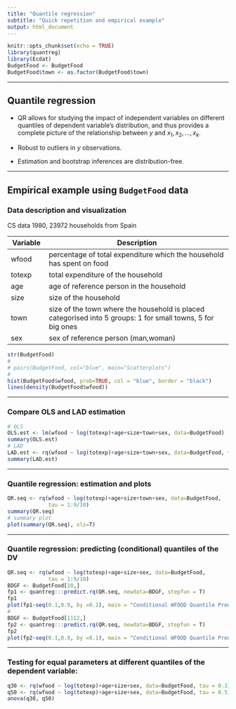 ```yaml
---
title: "Quantile regression"
subtitle: "Quick repetition and empirical example"
output: html_document
---
```


```r
knitr::opts_chunk$set(echo = TRUE)
library(quantreg)
library(Ecdat)	
BudgetFood <- BudgetFood
BudgetFood$town <- as.factor(BudgetFood$town)
```

--- 


## Quantile regression

+ QR allows for studying the impact of independent variables on different quantiles of dependent variable’s distribution, and thus provides a complete picture of the relationship between $y$ and $x_1, x_2, \dots, x_k$.  

+ Robust to outliers in $y$ observations.

+ Estimation and bootstrap inferences are distribution-free.

---

## Empirical example using `BudgetFood` data

### Data description and visualization

CS data 1980, 23972 households from Spain


| Variable   | Description                                           | 
|------------|-------------------------------------------------------|
| wfood      | percentage of total expenditure which the household has spent on food |
| totexp     | total expenditure of the household |
| age        | age of reference person in the household |
| size       | size of the household |
| town       | size of the town where the household is placed categorised into 5 groups: 1 for small towns, 5 for big ones |
| sex        | sex of reference person (man,woman) |





```r
str(BudgetFood)
#
# pairs(BudgetFood, col="blue", main="Scatterplots")
#
hist(BudgetFood$wfood, prob=TRUE, col = "blue", border = "black")
lines(density(BudgetFood$wfood))
```

---- 

### Compare OLS and LAD estimation

```r
# OLS
OLS.est <- lm(wfood ~ log(totexp)+age+size+town+sex, data=BudgetFood)
summary(OLS.est)
# LAD 
LAD.est <- rq(wfood ~ log(totexp)+age+size+town+sex, data=BudgetFood, tau = 0.5)
summary(LAD.est)
```

--- 

### Quantile regression: estimation and plots


```r
QR.seq <- rq(wfood ~ log(totexp)+age+size+town+sex, data=BudgetFood, 
             tau = 1:9/10)
summary(QR.seq)
# summary plot
plot(summary(QR.seq), ols=T)
```


--- 

### Quantile regression: predicting (conditional) quantiles of the DV


```r
QR.seq <- rq(wfood ~ log(totexp)+age+size+sex, data=BudgetFood, 
             tau = 1:9/10)
BDGF <- BudgetFood[10,]
fp1 <- quantreg:::predict.rq(QR.seq, newdata=BDGF, stepfun = T)
fp1
plot(fp1~seq(0.1,0.9, by =0.1), main = "Conditional WFOOD Quantile Predictions for household 10", type = "h", lwd = 5, ylab = "wfood", xlab = "tau")
#
BDGF <- BudgetFood[1112,]
fp2 <- quantreg:::predict.rq(QR.seq, newdata=BDGF, stepfun = T)
fp2
plot(fp2~seq(0.1,0.9, by =0.1), main = "Conditional WFOOD Quantile Predictions for household 1112", type = "h", lwd = 5, ylab = "wfood", xlab = "tau" )
```


--- 

### Testing for equal parameters at different quantiles of the dependent variable:


```r
q30 <- rq(wfood ~ log(totexp)+age+size+sex, data=BudgetFood, tau = 0.3)
q50 <- rq(wfood ~ log(totexp)+age+size+sex, data=BudgetFood, tau = 0.5)
anova(q30, q50)
```

